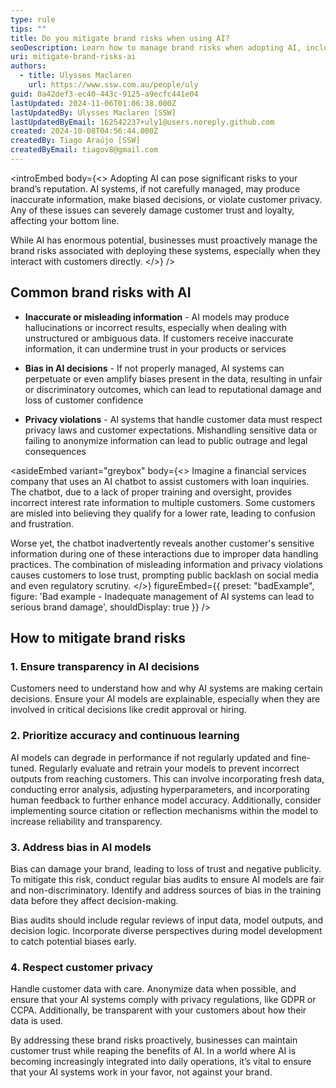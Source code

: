 ```yaml
---
type: rule
tips: ""
title: Do you mitigate brand risks when using AI?
seoDescription: Learn how to manage brand risks when adopting AI, including inaccurate outputs, privacy concerns, and maintaining customer trust.
uri: mitigate-brand-risks-ai
authors:
  - title: Ulysses Maclaren
    url: https://www.ssw.com.au/people/uly
guid: 0a42def3-ec40-443c-9125-a9ecfc441e04
lastUpdated: 2024-11-06T01:06:38.000Z
lastUpdatedBy: Ulysses Maclaren [SSW]
lastUpdatedByEmail: 162542237+uly1@users.noreply.github.com
created: 2024-10-08T04:56:44.000Z
createdBy: Tiago Araújo [SSW]
createdByEmail: tiagov8@gmail.com
---
```

<introEmbed
  body={<>
Adopting AI can pose significant risks to your brand’s reputation. AI systems, if not carefully managed, may produce inaccurate information, make biased decisions, or violate customer privacy. Any of these issues can severely damage customer trust and loyalty, affecting your bottom line.

While AI has enormous potential, businesses must proactively manage the brand risks associated with deploying these systems, especially when they interact with customers directly.
  </>}
/>
## Common brand risks with AI

* **Inaccurate or misleading information** - AI models may produce hallucinations or incorrect results, especially when dealing with unstructured or ambiguous data. If customers receive inaccurate information, it can undermine trust in your products or services

* **Bias in AI decisions** - If not properly managed, AI systems can perpetuate or even amplify biases present in the data, resulting in unfair or discriminatory outcomes, which can lead to reputational damage and loss of customer confidence

* **Privacy violations** - AI systems that handle customer data must respect privacy laws and customer expectations. Mishandling sensitive data or failing to anonymize information can lead to public outrage and legal consequences

<asideEmbed
  variant="greybox"
  body={<>
    Imagine a financial services company that uses an AI chatbot to assist customers with loan inquiries. The chatbot, due to a lack of proper training and oversight, provides incorrect interest rate information to multiple customers. Some customers are misled into believing they qualify for a lower rate, leading to confusion and frustration.

Worse yet, the chatbot inadvertently reveals another customer's sensitive information during one of these interactions due to improper data handling practices. The combination of misleading information and privacy violations causes customers to lose trust, prompting public backlash on social media and even regulatory scrutiny.
  </>}
  figureEmbed={{
    preset: "badExample",
    figure: 'Bad example - Inadequate management of AI systems can lead to serious brand damage',
    shouldDisplay: true
  }}
/>

## How to mitigate brand risks

### 1. Ensure transparency in AI decisions

Customers need to understand how and why AI systems are making certain decisions. Ensure your AI models are explainable, especially when they are involved in critical decisions like credit approval or hiring.

### 2. Prioritize accuracy and continuous learning

AI models can degrade in performance if not regularly updated and fine-tuned. Regularly evaluate and retrain your models to prevent incorrect outputs from reaching customers. This can involve incorporating fresh data, conducting error analysis, adjusting hyperparameters, and incorporating human feedback to further enhance model accuracy. Additionally, consider implementing source citation or reflection mechanisms within the model to increase reliability and transparency.

### 3. Address bias in AI models

Bias can damage your brand, leading to loss of trust and negative publicity. To mitigate this risk, conduct regular bias audits to ensure AI models are fair and non-discriminatory. Identify and address sources of bias in the training data before they affect decision-making.

Bias audits should include regular reviews of input data, model outputs, and decision logic. Incorporate diverse perspectives during model development to catch potential biases early.

### 4. Respect customer privacy

Handle customer data with care. Anonymize data when possible, and ensure that your AI systems comply with privacy regulations, like GDPR or CCPA. Additionally, be transparent with your customers about how their data is used.

By addressing these brand risks proactively, businesses can maintain customer trust while reaping the benefits of AI. In a world where AI is becoming increasingly integrated into daily operations, it’s vital to ensure that your AI systems work in your favor, not against your brand.
